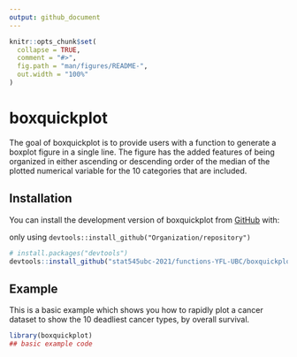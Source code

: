 ```yaml
---
output: github_document
---
```


<!-- README.md is generated from README.Rmd. Please edit that file -->

```r
knitr::opts_chunk$set(
  collapse = TRUE,
  comment = "#>",
  fig.path = "man/figures/README-",
  out.width = "100%"
)
```

# boxquickplot

<!-- badges: start -->
<!-- badges: end -->

The goal of boxquickplot is to provide users with a function to generate a boxplot figure in a single line. The figure has the added features of being organized in either ascending or descending order of the median of the plotted numerical variable for the 10 categories that are included. 

## Installation

You can install the development version of boxquickplot from [GitHub](https://github.com/) with:

only  using `devtools::install_github("Organization/repository")`

```r
# install.packages("devtools")
devtools::install_github("stat545ubc-2021/functions-YFL-UBC/boxquickplot/")
```

## Example

This is a basic example which shows you how to rapidly plot a cancer dataset to show the 10 deadliest cancer types, by overall survival.

```r
library(boxquickplot)
## basic example code

```
